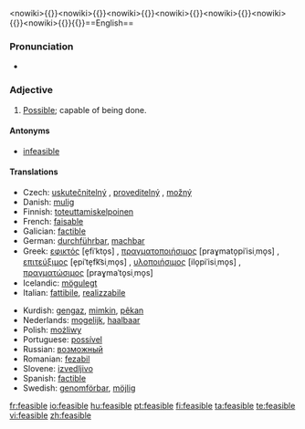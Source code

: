 <nowiki><nowiki>{{}}</nowiki><nowiki><nowiki>{{}}</nowiki><nowiki><nowiki>{{}}</nowiki><nowiki><nowiki>{{}}</nowiki><nowiki><nowiki>{{}}</nowiki><nowiki><nowiki>{{}}</nowiki><nowiki><nowiki>{{}}</nowiki><nowiki>{{}}</nowiki></nowiki></nowiki></nowiki></nowiki></nowiki></nowiki></nowiki>==English==

===Pronunciation===
* {{IPA|ˈfiːzəblˌ}}

===Adjective===
{{en-adj}}

# [[possible|Possible]]; capable of being done.

====Antonyms====
* [[infeasible]]

====Translations====
{{trans-top|possible, capable of being done}}
* Czech: [[uskutečnitelný]] {{m}}, [[proveditelný]] {{m}}, [[možný]] {{m}}
* Danish: [[mulig]]
* Finnish: [[toteuttamiskelpoinen]]
* French: [[faisable]]
* Galician: [[factible]]
* German: [[durchführbar]], [[machbar]]
* Greek: [[εφικτός]] [e̞fiˈkto̞s] {{m}}, [[πραγματοποιήσιμος]] [praɣmato̞piˈisiˌmo̞s] {{m}}, [[επιτεύξιμος]] [e̞piˈte̞fk͡siˌmo̞s] {{m}}, [[υλοποιήσιμος]] [ilo̞piˈisiˌmo̞s] {{m}}, [[πραγματώσιμος]] [praɣmaˈto̞siˌmo̞s] {{m}}
* Icelandic: [[mögulegt]]
* Italian: [[fattibile]], [[realizzabile]]
{{trans-mid}}
* Kurdish: [[gengaz]], [[mimkin]], [[pêkan]]
* Nederlands: [[mogelijk]], [[haalbaar]]
* Polish: [[możliwy]]
* Portuguese: [[possível]]
* Russian: [[возможный]]
* Romanian: [[fezabil]]
* Slovene: [[izvedljivo]]
* Spanish: [[factible]]
* Swedish: [[genomförbar]], [[möjlig]]
{{trans-bottom}}

[[fr:feasible]]
[[io:feasible]]
[[hu:feasible]]
[[pt:feasible]]
[[fi:feasible]]
[[ta:feasible]]
[[te:feasible]]
[[vi:feasible]]
[[zh:feasible]]